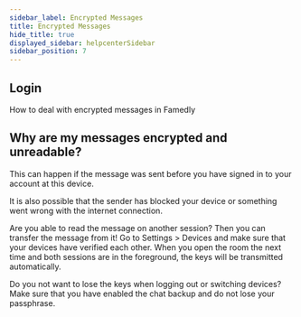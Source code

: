 ```yaml
---
sidebar_label: Encrypted Messages
title: Encrypted Messages
hide_title: true
displayed_sidebar: helpcenterSidebar
sidebar_position: 7
---
```



<div class="hero hero--primary">
  <div class="container">
    <h2 class="hero__title">Login</h2>
    <p class="hero__subtitle">How to deal with encrypted messages in Famedly</p>
  </div>
</div>

## Why are my messages encrypted and unreadable?

This can happen if the message was sent before you have signed in to your account at
this device.

It is also possible that the sender has blocked your device or something
went wrong with the internet connection.

Are you able to read the message on another
session? Then you can transfer the message from it! Go to Settings > Devices and make sure
that your devices have verified each other. When you open the room the next time and both
sessions are in the foreground, the keys will be transmitted automatically.

Do you not want to lose the keys when logging out or switching devices? Make sure that you have enabled
the chat backup and do not lose your passphrase.
